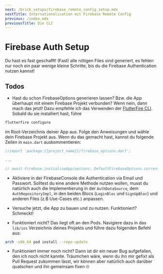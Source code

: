 ```yaml
---
next: /brick_setups/firebase_remote_config_setup.mdx
nextTitle: Internationalisation mit Firebase Remote Config
previous: /index.mdx
previousTitle: Die CLI
---
```

# Firebase Auth Setup

Du hast es fast geschafft! (Fast) alle nötigen Files sind generiert, es fehlen nur noch ein paar wenige kleine Schritte, bis du die Firebase Authentication nutzen kannst!

## Todos

- Hast du schon FirebaseOptions generieren lassen? Bzw. die App überhaupt mit einem Firebase Projekt verbunden? Wenn nein, dann mach das jetzt! Dazu empfehle ich das Verwenden der [FlutterFire CLI][flutterfire-cli-link]. Sobald du sie installiert hast, führe

```bash
flutterfire configure
```

im Root-Verzeichnis deiner App aus. Folge den Anweisungen und wähle dein Firebase Projekt aus. Wenn du das gemacht hast, kannst du folgende Zeilen in ```main.dart``` auskommentieren:

 ```dart
//import 'package:{{project_name}}/firebase_options.dart';

...

// await Firebase.initializeApp(options: DefaultFirebaseOptions.currentPlatform);
```

- Aktiviere in der FirebaseConsole die Authentication via Email und Passwort. Solltest du eine andere Methode nutzen wollen, musst du natürlich auch die Implementierung in der ```AuthDataSource```, dem ```AuthRepositoryImpl```, in den beiden Blocs (```LoginBloc``` und ```SignUpBloc```) und anderen Files (z.B Use-Cases etc.) anpassen.

- Versuche jetzt, die App zu bauen und zu nutzen. Funktioniert? Schmeckt!

- Funktioniert nicht? Das liegt oft an den Pods. Navigiere dazu in das ```lib/ios``` Verzeichnis deines Projekts und führe dazu folgenden Befehl aus:

```bash
arch -x86_64 pod install --repo-update
```

- Funktioniert immer noch nicht? Dann ist dir ein neuer Bug aufgefallen, den ich noch nicht kannte. Träumchen wäre, wenn du ihn mir gefixt als Pull Request zukommen lässt, wir können aber natürlich auch darüber quatschen und ihn gemeinsam fixen 🙄

[flutterfire-cli-link]: https://firebase.flutter.dev/docs/cli/
